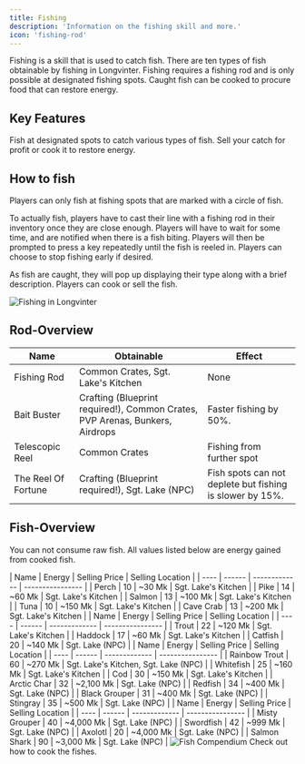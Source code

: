 ```yaml
---
title: Fishing
description: 'Information on the fishing skill and more.'
icon: 'fishing-rod'
---
```


Fishing is a skill that is used to catch fish. There are ten types of fish obtainable by fishing in Longvinter. Fishing requires a fishing rod and is only possible at designated fishing spots. Caught fish can be cooked to procure food that can restore energy.

## Key Features

<CardGroup cols={2}>
  <Card title="Catch Fish" icon="fish">
    Fish at designated spots to catch various types of fish.
  </Card>
  <Card title="Sell or Cook" icon="utensils">
    Sell your catch for profit or cook it to restore energy.
  </Card>
</CardGroup>

## How to fish

Players can only fish at fishing spots that are marked with a circle of fish.

To actually fish, players have to cast their line with a fishing rod in their inventory once they are close enough. Players will have to wait for some time, and are notified when there is a fish biting. Players will then be prompted to press a key repeatedly until the fish is reeled in. Players can choose to stop fishing early if desired.

As fish are caught, they will pop up displaying their type along with a brief description. Players can cook or sell the fish.

<Frame>
  <img src="https://i.imgur.com/369a5K2.png" alt="Fishing in Longvinter" />
</Frame>

## Rod-Overview

| Name | Obtainable | Effect |
| ---- | ---------- | ------ |
| Fishing Rod | Common Crates, Sgt. Lake's Kitchen | None |
| Bait Buster | Crafting (Blueprint required!), Common Crates, PVP Arenas, Bunkers, Airdrops | Faster fishing by 50%. |
| Telescopic Reel | Common Crates| Fishing from further spot |
| The Reel Of Fortune | Crafting (Blueprint required!), Sgt. Lake (NPC) | Fish spots can not deplete but fishing is slower by 15%. |

## Fish-Overview

<Info>You can not consume raw fish. All values listed below are energy gained from cooked fish.</Info>

<Tabs>
  <Tab title="Common">
    | Name | Energy | Selling Price | Selling Location |
    | ---- | ------ | ------------- | ---------------- |
    | Perch | 10 | ~30 Mk | Sgt. Lake's Kitchen |
    | Pike | 14 | ~60 Mk | Sgt. Lake's Kitchen |
    | Salmon | 13 | ~100 Mk | Sgt. Lake's Kitchen |
    | Tuna | 10 | ~150 Mk | Sgt. Lake's Kitchen |
    | Cave Crab | 13 | ~200 Mk | Sgt. Lake's Kitchen |
  </Tab>
  <Tab title="Rare">
    | Name | Energy | Selling Price | Selling Location |
    | ---- | ------ | ------------- | ---------------- |
    | Trout | 22 | ~120 Mk | Sgt. Lake's Kitchen |
    | Haddock | 17 | ~60 Mk | Sgt. Lake's Kitchen |
    | Catfish | 20 | ~140 Mk | Sgt. Lake (NPC) |
  </Tab>
  <Tab title="Epic">
    | Name | Energy | Selling Price | Selling Location |
    | ---- | ------ | ------------- | ---------------- |
    | Rainbow Trout | 60 | ~270 Mk | Sgt. Lake's Kitchen, Sgt. Lake (NPC) |
    | Whitefish | 25 | ~160 Mk | Sgt. Lake's Kitchen |
    | Cod | 30 | ~150 Mk | Sgt. Lake's Kitchen |
    | Arctic Char | 32 | ~2,100 Mk | Sgt. Lake (NPC) |
    | Redfish | 34 | ~400 Mk | Sgt. Lake (NPC) |
    | Black Grouper | 31 | ~400 Mk | Sgt. Lake (NPC) |
    | Stingray | 35 | ~500 Mk | Sgt. Lake (NPC) |
  </Tab>
  <Tab title="Legendary">
    | Name | Energy | Selling Price | Selling Location |
    | ---- | ------ | ------------- | ---------------- |
    | Misty Grouper | 40 | ~4,000 Mk | Sgt. Lake (NPC) |
    | Swordfish | 42 | ~999 Mk | Sgt. Lake (NPC) |
    | Axolotl | 20 | ~4,000 Mk | Sgt. Lake (NPC) |
    | Salmon Shark | 90 | ~3,000 Mk | Sgt. Lake (NPC) |
  </Tab>
</Tabs>


  <img src="https://i.imgur.com/mkuqH1V.png" alt="Fish Compendium" />

<Card title="Cooking" icon="hat-chef" href="/gameplay/cooking">
    Check out how to cook the fishes.
</Card>